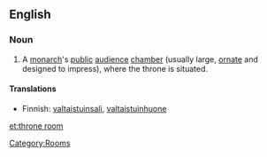 ==English==
{{wikipedia}}

===Noun===
{{en-noun|sg=[[throne]] [[room]]}}

# A [[monarch]]'s [[public]] [[audience]] [[chamber]] (usually large, [[ornate]] and designed to impress), where the throne is situated.

====Translations====
*Finnish: [[valtaistuinsali]], [[valtaistuinhuone]]

[[Category:Rooms]]

[[et:throne room]]